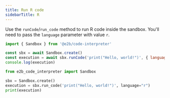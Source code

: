 ---
title: Run R code
sidebarTitle: R
---


Use the `runCode`/`run_code` method to run R code inside the sandbox.
You'll need to pass the `language` parameter with value `r`.
<CodeGroup>
```js JavaScript & TypeScript
import { Sandbox } from '@e2b/code-interpreter'

const sbx = await Sandbox.create()
const execution = await sbx.runCode('print("Hello, world!")', { language: 'r' })
console.log(execution)
```
```python Python
from e2b_code_interpreter import Sandbox

sbx = Sandbox.create()
execution = sbx.run_code('print("Hello, world!")', language="r")
print(execution)
```
</CodeGroup>